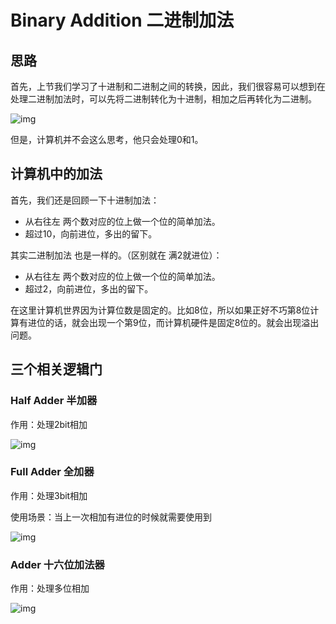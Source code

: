 # Binary Addition 二进制加法

## 思路

首先，上节我们学习了十进制和二进制之间的转换，因此，我们很容易可以想到在处理二进制加法时，可以先将二进制转化为十进制，相加之后再转化为二进制。

![img](https://files.catbox.moe/m29ik9.png)

但是，计算机并不会这么思考，他只会处理0和1。

## 计算机中的加法

首先，我们还是回顾一下十进制加法：

- 从右往左 两个数对应的位上做一个位的简单加法。
- 超过10，向前进位，多出的留下。

其实二进制加法 也是一样的。（区别就在 满2就进位）：

- 从右往左 两个数对应的位上做一个位的简单加法。
- 超过2，向前进位，多出的留下。

在这里计算机世界因为计算位数是固定的。比如8位，所以如果正好不巧第8位计算有进位的话，就会出现一个第9位，而计算机硬件是固定8位的。就会出现溢出问题。

## 三个相关逻辑门

### Half Adder 半加器

作用：处理2bit相加

![img](https://files.catbox.moe/ylde7y.png)

### Full Adder 全加器

作用：处理3bit相加

使用场景：当上一次相加有进位的时候就需要使用到

![img](https://files.catbox.moe/cml9qy.png)

### Adder 十六位加法器

作用：处理多位相加

![img](https://files.catbox.moe/dppgep.png)